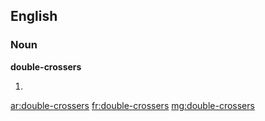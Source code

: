 ==English==
===Noun===
'''double-crossers'''

#{{plural of|[[double-crosser]]}}

[[ar:double-crossers]]
[[fr:double-crossers]]
[[mg:double-crossers]]